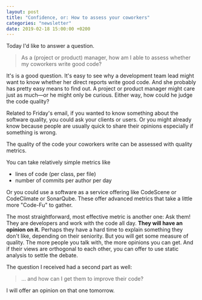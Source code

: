 ```yaml
---
layout: post
title: "Confidence, or: How to assess your coworkers"
categories: "newsletter"
date: 2019-02-18 15:00:00 +0200
---
```


Today I'd like to answer a question.

> As a (project or product) manager, how am I able to assess whether my coworkers write good code?

It's is a good question. It's easy to see why a development team lead might want to know whether her direct reports write good code. And she probably has pretty easy means to find out. A project or product manager might care just as much—or he might only be curious. Either way, how could he judge the code quality?

Related to Friday's email, if you wanted to know something about the software quality, you could ask your clients or users. Or you might already know because people are usually quick to share their opinions especially if something is wrong.

The quality of the code your coworkers write can be assessed with quality metrics.

You can take relatively simple metrics like

  - lines of code (per class, per file)
- number of commits per author per day

Or you could use a software as a service offering like CodeScene or CodeClimate or SonarQube. These offer advanced metrics that take a little more "Code-Fu" to gather.

The most straightforward, most effective metric is another one: Ask them! They are developers and work with the code all day. **They will have an opinion on it.** Perhaps they have a hard time to explain something they don't like, depending on their seniority. But you will get some measure of quality. The more people you talk with, the more opinions you can get. And if their views are orthogonal to each other, you can offer to use static analysis to settle the debate.

The question I received had a second part as well:

> ... and how can I get them to improve their code?

I will offer an opinion on that one tomorrow.